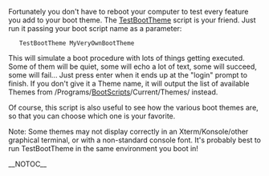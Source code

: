 Fortunately you don't have to reboot your computer to test every feature you add to your boot theme. The [[TestBootTheme]] script is your friend. Just run it passing your boot script name as a parameter:


    TestBootTheme MyVeryOwnBootTheme 


This will simulate a boot procedure with lots of things getting executed. Some of them will be quiet, some will echo a lot of text, some will succeed, some will fail... Just press enter when it ends up at the "login" prompt to finish. If you don't give it a Theme name, it will output the list of available Themes from /Programs/[[BootScripts]]/Current/Themes/ instead.

Of course, this script is also useful to see how the various boot themes are, so that you can choose which one is your favorite.

Note: Some themes may not display correctly in an Xterm/Konsole/other graphical terminal, or with a non-standard console font. It's probably best to run TestBootTheme in the same environment you boot in!
<!--/-->

__NOTOC__

